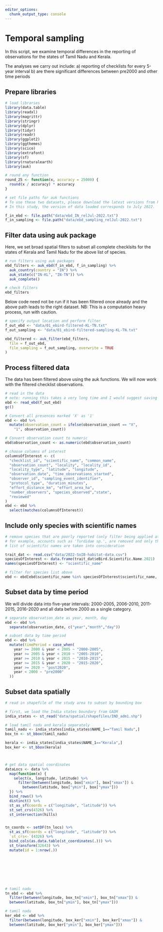 ```yaml
---
editor_options:
  chunk_output_type: console
---
```


# Temporal sampling

In this script, we examine temporal differences in the reporting of observations for the states of Tamil Nadu and Kerala. 


The analyses we carry out include: a) reporting of checklists for every 5-year interval
b) are there significant differences between pre2000 and other time periods

## Prepare libraries
```r
# load libraries
library(data.table)
library(readxl)
library(magrittr)
library(stringr)
library(dplyr)
library(tidyr)
library(readr)
library(ggplot2)
library(ggthemes)
library(scico)
library(extrafont)
library(sf)
library(rnaturalearth)
library(auk)

# round any function
round_25 <- function(x, accuracy = 25000) {
  round(x / accuracy) * accuracy
}

# set file paths for auk functions
# To use these two datasets, please download the latest versions from https://ebird.org/data/download and set the file path accordingly. Since these two datasets are extremely large, we have not uploaded the same to GitHub.
# In this study, the version of data loaded corresponds to July 2022.

f_in_ebd <- file.path("data/ebd_IN_relJul-2022.txt")
f_in_sampling <- file.path("data/ebd_sampling_relJul-2022.txt")
```

## Filter data using auk package

Here, we set broad spatial filters to subset all complete checklsits for the states of Kerala and Tamil Nadu for the above list of species.
```r
# run filters using auk packages
ebd_filters <- auk_ebd(f_in_ebd, f_in_sampling) %>%
  auk_country(country = "IN") %>%
  auk_state(c("IN-KL", "IN-TN")) %>%
  auk_complete()

# check filters
ebd_filters
```

Below code need not be run if it has been filtered once already and the above path leads to the right dataset. NB: This is a computation heavy process, run with caution.

```r
# specify output location and perform filter
f_out_ebd <- "data/01_ebird-filtered-KL-TN.txt"
f_out_sampling <- "data/01_ebird-filtered-sampling-KL-TN.txt"
```

```r
ebd_filtered <- auk_filter(ebd_filters,
  file = f_out_ebd,
  file_sampling = f_out_sampling, overwrite = TRUE
)
```

## Process filtered data

The data has been filtered above using the auk functions. We will now work with the filtered checklist observations.  

```r
# read in the data
# note: running this takes a very long time and I would suggest saving an .RData file after applying the basic filters
ebd <- read_ebd(f_out_ebd)
gc()

# Convert all presences marked 'X' as '1'
ebd <- ebd %>%
  mutate(observation_count = ifelse(observation_count == "X",
    "1", observation_count))

# Convert observation count to numeric
ebd$observation_count <- as.numeric(ebd$observation_count)

# choose columns of interest
columnsOfInterest <- c(
  "checklist_id", "scientific_name", "common_name",
  "observation_count", "locality", "locality_id",
  "locality_type", "latitude", "longitude",
  "observation_date", "time_observations_started",
  "observer_id", "sampling_event_identifier",
  "protocol_type", "duration_minutes",
  "effort_distance_km", "effort_area_ha",
  "number_observers", "species_observed","state",
  "reviewed"
)
ebd <- ebd %>%
  select(matches(columnsOfInterest))
```

## Include only species with scientific names
```r
# remove species that are poorly reported (only filter being applied at this stage)
# for example, accounts such as 'Turdidae sp.', are removed and only the latest
# list of scientific names are taken into consideration

trait_dat <- read.csv("data/2022-SoIB-habitat-data.csv")
speciesOfInterest <- data.frame(trait_dat$eBird.Scientific.Name.2021)
names(speciesOfInterest) <- "scientific_name"

# filter for species list above
ebd <- ebd[ebd$scientific_name %in% speciesOfInterest$scientific_name, ]
```

## Subset data by time period

We will divide data into five-year intervals: 2000-2005, 2006-2010, 2011-2015, 2016-2020 and all data before 2000 as a single category. 

```r
# separate observation_date as year, month, day
ebd <- ebd %>%
  separate(observation_date, c("year","month","day"))

# subset data by time period
ebd <- ebd %>%
  mutate(timePeriod = case_when(
    year >= 2000 & year < 2005 ~ "2000-2005",
    year >= 2005 & year < 2010 ~ "2005-2010",
    year >= 2010 & year < 2015 ~ "2010-2015",
    year >= 2015 & year < 2020 ~ "2015-2020",
    year >= 2020 ~ "post2020",
    year < 2000 ~ "pre2000"
  ))
```

## Subset data spatially 
```r
# read in shapefile of the study area to subset by bounding box

# first, we load the India states boundary from GADM
india_states <- st_read("data/spatial/shapefiles/IND_adm1.shp")

# load tamil nadu and kerala separately
tamil_nadu <- india_states[india_states$NAME_1=="Tamil Nadu",]
box_tn <- st_bbox(tamil_nadu)

kerala <- india_states[india_states$NAME_1=="Kerala",]
box_ker <- st_bbox(kerala)  



# get data spatial coordinates
dataLocs <- data %>%
  map(function(x) {
    select(x, longitude, latitude) %>%
      filter(between(longitude, box["xmin"], box["xmax"]) &
        between(latitude, box["ymin"], box["ymax"]))
  }) %>%
  bind_rows() %>%
  distinct() %>%
  st_as_sf(coords = c("longitude", "latitude")) %>%
  st_set_crs(4326) %>%
  st_intersection(hills)


tn_coords <- setDF(tn_locs) %>%
  st_as_sf(coords = c("longitude", "latitude")) %>%
  `st_crs<-`(4326) %>%
  bind_cols(as.data.table(st_coordinates(.))) %>%
  st_transform(32643) %>%
  mutate(id = 1:nrow(.))








# tamil nadu
tn_ebd <- ebd %>%
  filter(between(longitude, box_tn["xmin"], box_tn["xmax"]) &
  between(latitude, box_tn["ymin"], box_tn["ymax"]))

# tamil nadu
ker_ebd <- ebd %>%
  filter(between(longitude, box_ker["xmin"], box_ker["xmax"]) &
  between(latitude, box_ker["ymin"], box_ker["ymax"]))
```


